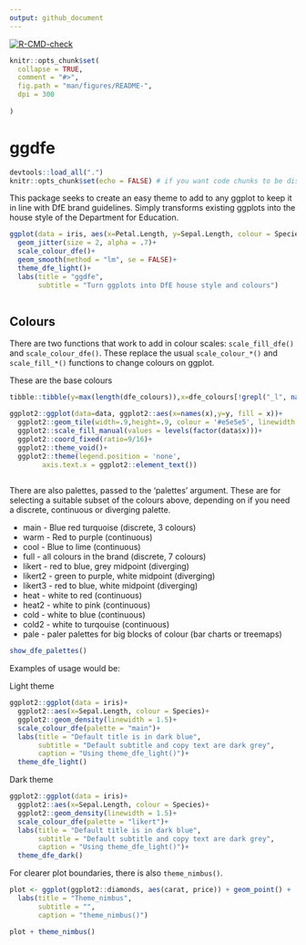```yaml
---
output: github_document
---
```


<!-- README.md is generated from README.Rmd. Please edit that file -->
<!-- badges: start -->
[![R-CMD-check](https://github.com/DfE-R-Community/ggdfe/actions/workflows/R-CMD-check.yaml/badge.svg)](https://github.com/DfE-R-Community/ggdfe/actions/workflows/R-CMD-check.yaml)
<!-- badges: end -->


```r
knitr::opts_chunk$set(
  collapse = TRUE,
  comment = "#>",
  fig.path = "man/figures/README-",
  dpi = 300
  
)
```

# ggdfe


```r

devtools::load_all(".")
knitr::opts_chunk$set(echo = FALSE) # if you want code chunks to be displayed, best to do it in the chunk headers

```



This package seeks to create an easy theme to add to any ggplot to keep it in line with DfE brand guidelines. Simply transforms existing ggplots into the house style of the Department for Education.



```r
ggplot(data = iris, aes(x=Petal.Length, y=Sepal.Length, colour = Species))+
  geom_jitter(size = 2, alpha = .7)+
  scale_colour_dfe()+
  geom_smooth(method = "lm", se = FALSE)+
  theme_dfe_light()+
  labs(title = "ggdfe",
       subtitle = "Turn ggplots into DfE house style and colours")



```



## Colours

There are two functions that work to add in colour scales: `scale_fill_dfe()` and `scale_colour_dfe()`. These replace the usual `scale_colour_*()` and `scale_fill_*()` functions to change colours on ggplot. 

These are the base colours

```r

tibble::tibble(y=max(length(dfe_colours)),x=dfe_colours[!grepl("_l", names(dfe_colours))]) -> data

ggplot2::ggplot(data=data, ggplot2::aes(x=names(x),y=y, fill = x))+
  ggplot2::geom_tile(width=.9,height=.9, colour = '#e5e5e5', linewidth = .5)+
  ggplot2::scale_fill_manual(values = levels(factor(data$x)))+
  ggplot2::coord_fixed(ratio=9/16)+
  ggplot2::theme_void()+
  ggplot2::theme(legend.position = 'none',
        axis.text.x = ggplot2::element_text())
  

```


There are also palettes, passed to the 'palettes' argument. These are for selecting a suitable subset of the colours above, depending on if you need a discrete, continuous or diverging palette.

- main - Blue red turquoise (discrete, 3 colours)
- warm - Red to purple (continuous)
- cool - Blue to lime (continuous)
- full - all colours in the brand (discrete, 7 colours)
- likert - red to blue, grey midpoint (diverging)
- likert2 - green to purple, white midpoint (diverging)
- likert3 -  red to blue, white midpoint (diverging)
- heat - white to red (continuous)
- heat2 - white to pink (continuous)
- cold - white to blue (continuous)
- cold2 - white to turqouise (continuous)
- pale - paler palettes for big blocks of colour (bar charts or treemaps)

```r
show_dfe_palettes()

```

Examples of usage would be:

Light theme

```r
ggplot2::ggplot(data = iris)+
  ggplot2::aes(x=Sepal.Length, colour = Species)+
  ggplot2::geom_density(linewidth = 1.5)+
  scale_colour_dfe(palette = "main")+
  labs(title = "Default title is in dark blue",
       subtitle = "Default subtitle and copy text are dark grey",
       caption = "Using theme_dfe_light()")+
  theme_dfe_light()


```

Dark theme

```r
ggplot2::ggplot(data = iris)+
  ggplot2::aes(x=Sepal.Length, colour = Species)+
  ggplot2::geom_density(linewidth = 1.5)+
  scale_colour_dfe(palette = "likert")+
  labs(title = "Default title is in dark blue",
       subtitle = "Default subtitle and copy text are dark grey",
       caption = "Using theme_dfe_light()")+
  theme_dfe_dark()

```

For clearer plot boundaries, there is also `theme_nimbus()`.

```r
plot <- ggplot(ggplot2::diamonds, aes(carat, price)) + geom_point() +
  labs(title = "Theme_nimbus",
       subtitle = "",
       caption = "theme_nimbus()")

plot + theme_nimbus()

```

